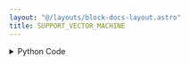 ```yaml
---
layout: "@/layouts/block-docs-layout.astro"
title: SUPPORT_VECTOR_MACHINE
---
```



<PythonDocsDisplay docstring={docstring} />

<details>
<summary>Python Code</summary>
```python
from flojoy import flojoy, DataFrame, Matrix
import pandas as pd
import numpy as np
from sklearn import svm, preprocessing
from typing import Literal


@flojoy(deps={"scikit-learn": "1.2.2"})
def SUPPORT_VECTOR_MACHINE(
    train_feature: DataFrame | Matrix,
    train_label: DataFrame | Matrix,
    input_data: DataFrame | Matrix,
    kernel: Literal["linear", "poly", "rbf", "sigmoid", "precomputed"] = "linear",
) -> DataFrame:
    """The SUPPORT_VECTOR_MACHINE node is used to train a support vector machine model for classification tasks.

    It takes two dataframes of label and feature from labelled training data and a dataframe of unlabelled input data.

    Parameters
    ----------
    kernel : 'linear' | 'poly' | 'rbf' | 'sigmoid' | 'precomputed'
        Specifies the kernel type to be used in the algorithm.
        For detailed information about kernel types:
        https://scikit-learn.org/stable/modules/svm.html#kernel-functions

    Returns
    -------
    DataFrame
        The predictions for the input data.
    """

    le = preprocessing.LabelEncoder()

    if isinstance(train_feature, DataFrame):
        train = train_feature.m.to_numpy()
        col = train_label.m.to_numpy()
        target_name = train_label.m.columns.values[0]

    else:
        train = train_feature.m
        col = train_label.m
        target_name = "target"

    X = train
    Y = le.fit_transform(col)

    clf = svm.SVC(kernel=kernel)
    clf.fit(X, Y)

    if isinstance(input_data, DataFrame):
        input_arr = input_data.m.to_numpy()
    else:
        input_arr = input_data.m

    prediction = clf.predict(input_arr)
    prediction = le.inverse_transform(prediction)
    prediction = pd.DataFrame({target_name: prediction})
    return DataFrame(df=prediction)

```
[Find this Flojoy Block on GitHub](https://github.com/flojoy-ai/blocks/blob/main/blocks/AI_ML/CLASSIFICATION/SUPPORT_VECTOR_MACHINE/SUPPORT_VECTOR_MACHINE.py)
</details>

## Example

<AppDisplay app={app} blockName="SUPPORT_VECTOR_MACHINE" client:visible />

In this example, the `SUPPORT_VECTOR_MACHINE` is passed the [iris dataset](https://archive.ics.uci.edu/dataset/53/iris), split into two parts. The training data contains 120 labels examples, while the input dataset contains 30 samples with the labels removed.

This data is read from disk with two `READ_CSV` nodes, and the output predictions made by the classifier are visualised in a `TABLE`.

